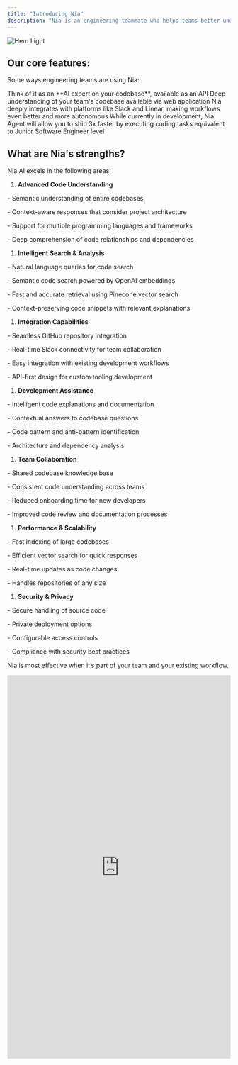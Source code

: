 ```yaml
---
title: "Introducing Nia"
description: "Nia is an engineering teammate who helps teams better understand their codebase and ship faster."
---
```


<img alt="Hero Light" classname="block dark:hidden" src="/nia-hero.png" />

## Our core features:

Some ways engineering teams are using Nia:

<CardGroup cols={2}>
  <Card title="Nia API" icon="sparkles" href="https://mintlify.com/docs/quickstart">
    Think of it as an **AI expert on your codebase**, available as an API
  </Card>

  <Card title="Codebase Chat" icon="sparkles" href="https://mintlify.com/docs/development">
    Deep understanding of your team's codebase available via web application
  </Card>

  <Card title="Integrations" icon="sparkles">
    Nia deeply integrates with platforms like Slack and Linear, making workflows even better and more autonomous


  </Card>

  <Card title="Agent Mode" icon="sparkles">
    While currently in development, Nia Agent will allow you to ship 3x faster by executing coding tasks equivalent to Junior Software Engineer level
  </Card>
</CardGroup>

## What are Nia's strengths?

Nia AI excels in the following areas:



1. &#x20;**Advanced Code Understanding**

\- Semantic understanding of entire codebases

\- Context-aware responses that consider project architecture

\- Support for multiple programming languages and frameworks

\- Deep comprehension of code relationships and dependencies



1. &#x20;**Intelligent Search & Analysis**

\- Natural language queries for code search

\- Semantic code search powered by OpenAI embeddings

\- Fast and accurate retrieval using Pinecone vector search

\- Context-preserving code snippets with relevant explanations



1. &#x20;**Integration Capabilities**

\- Seamless GitHub repository integration

\- Real-time Slack connectivity for team collaboration

\- Easy integration with existing development workflows

\- API-first design for custom tooling development



1. **Development Assistance**

\- Intelligent code explanations and documentation

\- Contextual answers to codebase questions

\- Code pattern and anti-pattern identification

\- Architecture and dependency analysis



1. **Team Collaboration**

\- Shared codebase knowledge base

\- Consistent code understanding across teams

\- Reduced onboarding time for new developers

\- Improved code review and documentation processes



1. **Performance & Scalability**

\- Fast indexing of large codebases

\- Efficient vector search for quick responses

\- Real-time updates as code changes

\- Handles repositories of any size



1. **Security & Privacy**

\- Secure handling of source code

\- Private deployment options

\- Configurable access controls

\- Compliance with security best practices

Nia is most effective when it’s part of your team and your existing workflow.

<iframe src="https://www.linkedin.com/embed/feed/update/urn:li:ugcPost:7290032832364593154" height="865" width="504" frameborder="0" allowfullscreen="" title="Embedded post" />

## Feedback

We’re learning and our customers’ input is crucial! You can share your feedback to [arlan@hanlantech.net](mailto:arlan@hanlantech.net) or via [Discord](https://discord.gg/8M3T3mgn8k), or directly via the “Feedback” button on the far right edge of the web app.

We log all feedback provided by customers and use it to make quick improvements to Nia and inform our product priorities and roadmap.

## About Nozomio Labs

We are an applied AI lab making developer tools and free tech courses. 

We are building the future of software engineering, and we believe that it should be accessible for everyone. Everywhere.